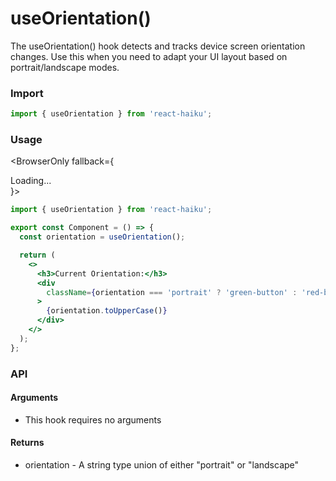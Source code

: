 # useOrientation()

The useOrientation() hook detects and tracks device screen orientation changes. Use this when you need to adapt your UI layout based on portrait/landscape modes.

### Import

```jsx
import { useOrientation } from 'react-haiku';
```

### Usage


<BrowserOnly fallback={<div>Loading...</div>}>
  <UseOrientationDemo />
</BrowserOnly>

```jsx
import { useOrientation } from 'react-haiku';

export const Component = () => {
  const orientation = useOrientation();

  return (
    <>
      <h3>Current Orientation:</h3>
      <div
        className={orientation === 'portrait' ? 'green-button' : 'red-button'}
      >
        {orientation.toUpperCase()}
      </div>
    </>
  );
};
```

### API

#### Arguments

- This hook requires no arguments

#### Returns

- orientation - A string type union of either "portrait" or "landscape"
